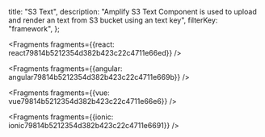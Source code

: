   title: "S3 Text",
  description: "Amplify S3 Text Component is used to upload and render an text from S3 bucket using an text key",
  filterKey: "framework",
};






<Fragments fragments={{react: react79814b5212354d382b423c22c4711e66ed}} />



<Fragments fragments={{angular: angular79814b5212354d382b423c22c4711e669b}} />



<Fragments fragments={{vue: vue79814b5212354d382b423c22c4711e66e6}} />



<Fragments fragments={{ionic: ionic79814b5212354d382b423c22c4711e6691}} />